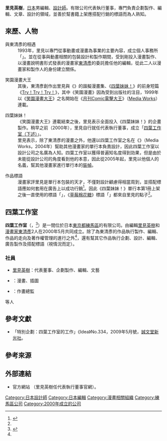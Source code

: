 {{multiple issues|
{{Notability Unreferenced|time=2016-12-24T17:57:04+00:00}}
{{Primarysources|time=2016-12-24T17:57:04+00:00}}
}}
{{noteTA
|1=zh-hans:阿滋漫画大王;zh-tw:笑園漫畫大王;
|2=zh-hans:阿滋漫画;zh-tw:笑園漫畫;
}}
{{japanese|japanese=里見 英樹|kana=さとみ ひでき|romaji=Satomi Hideki}}
'''里見英樹'''{{BD|1969年|9月15日||}}，[[日本|日本]]男編輯、[[設計師|設計師]]。有限公司{{nihongo|[[里見英樹#四葉工作室|四葉工作室]]|<small>よつばスタジオ</small>}}代表執行董事，專門負責企劃製作、編輯、文章、設計的領域，並善於幫書籍上架應搭配行銷的標語而為人熟知。

== 來歷、人物 ==
; 與東清彥的相遇
: 1993年，里見以專門從事動畫或漫畫為事業的主要內容，成立個人事務所「{{nihongo|Triathlon|<small>トライアスロン</small>}}」。並在從事與動畫相關的包裝設計和製作期間，受到剛投入漫畫製作、以漫畫說明書形式發表的漫畫家[[東清彥|東清彥]]的委託擔任他的編輯，從此二人以漫畫家和製作人的身份建立關係。

; 笑園漫畫大王
: 其後，東清彥創作出里見與《{{nihongo|笑園漫畫|<small>あずまんが</small>}}》的諧擬漫畫集、《[[四葉妹妹！|四葉妹妹！]]》的前身短篇《[[四葉妹妹！#Try！Try！Try！|Try！Try！Try！]]》，其中《笑園漫畫》因為受到出版社的注目，1999年以《[[笑園漫畫大王|笑園漫畫大王]]》之名開始在《[[月刊Comic電擊大王|月刊Comic電擊大王]]》（[[Media_Works|Media Works]]）連載。

; 四葉妹妹！
: 《笑園漫畫大王》連載結束之後，里見表示全面投入《四葉妹妹！》的企畫製作。稍早之前（2000年），里見自行就任代表執行董事，成立「[[里見英樹#四葉工作室|四葉工作室（下述）]]」。
: 里見表示，除了東清彥的漫畫之外，他還以四葉工作室之名在《{{link-ja|週刊我的哥哥|週刊わたしのおにいちゃん}}》（Media Works，2004年）幫助其他漫畫家的單行本負責設計，因此四葉工作室以設計公司之名廣為人知。四葉工作室以獲得普遍知名度得到効果，但是由於未能從設計公司的角度看到他的本意，因此從2005年起，里見以他個人的名義，幫其他漫畫家進行單行本的[[裝幀|裝幀]]。

; 作品標語
: 漫畫家{{link-ja|井上淳一 (插畫家)|井上純一 (イラストレーター)|井上純一}}評里見是單行本包裝的天才，不僅對設計顧慮得相當周到，並搭配標語應如何套用在廣告上以成功行銷<ref name="froggy">{{Cite web|date=2018-08-08|url=https://froggy.smbcnikko.co.jp/11158/ |script-title=ja:「これからはネット！」「編集者はいらない!」……とは言えない、未来の漫画家のあり方【後編】|website=FROGGY|publisher={{link-ja|SMBC日興證卷|SMBC日興証券}}|accessdate=2018-11-02|language=ja}}</ref>。因此《四葉妹妹！》單行本第1冊上架之後一直使用的標語「{{nihongo|'''今天隨時都是最開心的一天。'''|<small>いつでも今日が、いちばん楽しい日。</small>}}」，《[[草莓棉花糖|草莓棉花糖]]》標語「{{nihongo|'''可愛就是正義！'''|<small>かわいいは、正義！</small>}}」都來自里見的點子<ref name="froggy" />。

== 四葉工作室 ==
{{Infobox company
| name = 有限公司四葉工作室
| name_en = 
| logo = 
| logo_size = 
| logo_caption = 
| image =          
| image_size =
| image_caption =
| type = 有限公司
| trading_name = 
| native_name = 有限会社よつばスタジオ
| native_name_lang = ja
| other_name = 
| traded_as = 
| ISIN = 
| local_code = 9011602010708
| local_code_name = JP
| fate = 
| predecessor = 
| successor = 
| foundation = 2000年5月
| defunct = <!-- {{End date|YYYY|MM|DD}} -->
| location = {{JPN}}<br />〒177-0041<br />[[東京都|東京都]][[練馬區|練馬區]]{{link-ja|石神井町|石神井町}}4-12-24
| locations = 
| area_served = 
| founder = [[#top|里見英樹]]
| key_people = 里見英樹（代表董事）<br />[[東清彥|東清彥]]（漫畫家）
| industry = 
| products = 
| services = 
| revenue = 
| operating_income = 
| net_income = 
| aum = <!-- 僅適用於金融服務類公司。 -->
| assets = 
| equity = 
| owner = 
| num_employees = 
| num_employees_year = 
| parent = 
| divisions = 
| subsid = 
| homepage = {{URL|yotuba.com/}} {{ja icon}}
| slogan = 
| capital = 
| market_value = 
| P/E_ratio = 
| earnings_per_share = 
| net_asset_value = 
| accounting_period = 
| major_shareholder = 
| footnotes = 
}}
'''四葉工作室'''（{{lang-ja|よつばスタジオ}}，{{lang-en|YOTUBA SUTAZIO}}<ref name="homepage">{{Cite web|url=http://www.yotuba.com/|script-title=ja:よつばスタジオホームページ|work=|publisher=四葉工作室官方網站|date=|accessdate=2019-10-22|language=ja}}</ref>）是一間位於日本[[東京都|東京都]][[練馬區|練馬區]]的有限公司。由編輯[[#里見英樹|里見英樹]]和[[漫畫家|漫畫家]][[東清彥|東清彥]]2人在2000年5月共同成立。除了為東清彥的作品執行製作、編輯、作品的走向及著作權管理的進行之外<ref name="homepage" />，還有幫其它作品執行企劃、設計、編輯、廣告製作及搭配標語（視情況而定）。

=== 社員 ===
* [[#top|里見英樹]]：代表董事、企劃製作、編輯、文藝
* {{lang|ja|[[東清彥|東清彥（あずまきよひこ）]]}}：漫畫、插圖
* {{lang|ja|[http://innersea.net/ 內海丈寬（ウツミタケヒロ）]}}：作畫總監
等人

== 參考文獻 ==
* 「特別企劃：四葉工作室的工作」《Idea》No.334，2009年5月號，[[誠文堂新光社|誠文堂新光社]]。

== 參考來源 ==
{{reflist}}

== 外部連結 ==
* {{lang|ja|[http://yotuba.com/ 四葉工作室（よつばスタジオ）]}}官方網站 {{ja icon}}（里見英樹任代表執行董事官網）。

{{DEFAULTSORT:Satomi Hideki}}
[[Category:日本設計師|Category:日本設計師]]
[[Category:日本編輯|Category:日本編輯]]
[[Category:漫畫相關組織|Category:漫畫相關組織]]
[[Category:練馬區公司|Category:練馬區公司]]
[[Category:2000年成立的公司|Category:2000年成立的公司]]